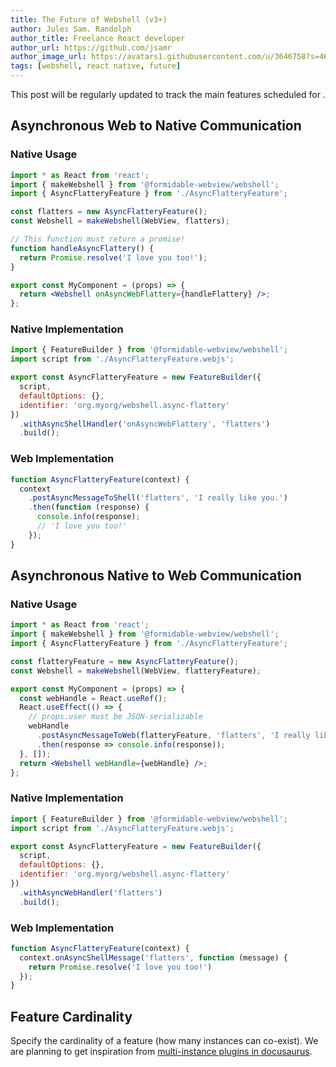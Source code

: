 ```yaml
---
title: The Future of Webshell (v3+)
author: Jules Sam. Randolph
author_title: Freelance React developer
author_url: https://github.com/jsamr
author_image_url: https://avatars1.githubusercontent.com/u/3646758?s=460&u=f699d25514156aa9b975837a52daf135449e43d8&v=4
tags: [webshell, react native, future]
---
```



This post will be regularly updated to track the main features scheduled for <Webshell />.

## Asynchronous Web to Native Communication

### Native Usage

```jsx title="MyComponent.jsx"
import * as React from 'react';
import { makeWebshell } from '@formidable-webview/webshell';
import { AsyncFlatteryFeature } from './AsyncFlatteryFeature';

const flatters = new AsyncFlatteryFeature();
const Webshell = makeWebshell(WebView, flatters);

// This function must return a promise!
function handleAsyncFlattery() {
  return Promise.resolve('I love you too!');
}

export const MyComponent = (props) => {
  return <Webshell onAsyncWebFlattery={handleFlattery} />;
};
```

### Native Implementation

```js title="AsyncFlatteryFeature.js"
import { FeatureBuilder } from '@formidable-webview/webshell';
import script from './AsyncFlatteryFeature.webjs';

export const AsyncFlatteryFeature = new FeatureBuilder({
  script,
  defaultOptions: {},
  identifier: 'org.myorg/webshell.async-flattery'
})
  .withAsyncShellHandler('onAsyncWebFlattery', 'flatters')
  .build();
```

### Web Implementation

```js title="AsyncFlatteryFeature.webjs"
function AsyncFlatteryFeature(context) {
  context
    .postAsyncMessageToShell('flatters', 'I really like you.')
    .then(function (response) {
      console.info(response);
      // 'I love you too!'
    });
}
```

## Asynchronous Native to Web Communication

### Native Usage

```jsx title="MyComponent.jsx"
import * as React from 'react';
import { makeWebshell } from '@formidable-webview/webshell';
import { AsyncFlatteryFeature } from './AsyncFlatteryFeature';

const flatteryFeature = new AsyncFlatteryFeature();
const Webshell = makeWebshell(WebView, flatteryFeature);

export const MyComponent = (props) => {
  const webHandle = React.useRef();
  React.useEffect(() => {
    // props.user must be JSON-serializable
    webHandle
      .postAsyncMessageToWeb(flatteryFeature, 'flatters', 'I really like you!')
      .then(response => console.info(response));
  }, []);
  return <Webshell webHandle={webHandle} />;
};
```

### Native Implementation

```js title="AsyncFlatteryFeature.js"
import { FeatureBuilder } from '@formidable-webview/webshell';
import script from './AsyncFlatteryFeature.webjs';

export const AsyncFlatteryFeature = new FeatureBuilder({
  script,
  defaultOptions: {},
  identifier: 'org.myorg/webshell.async-flattery'
})
  .withAsyncWebHandler('flatters')
  .build();
```

### Web Implementation

```js title="AsyncFlatteryFeature.webjs"
function AsyncFlatteryFeature(context) {
  context.onAsyncShellMessage('flatters', function (message) {
    return Promise.resolve('I love you too!')
  });
}
```

## Feature Cardinality

Specify the cardinality of a feature (how many instances can co-exist). We
are planning to get inspiration from [multi-instance plugins in
docusaurus](https://v2.docusaurus.io/docs/using-plugins#multi-instance-plugins-and-plugin-ids).

